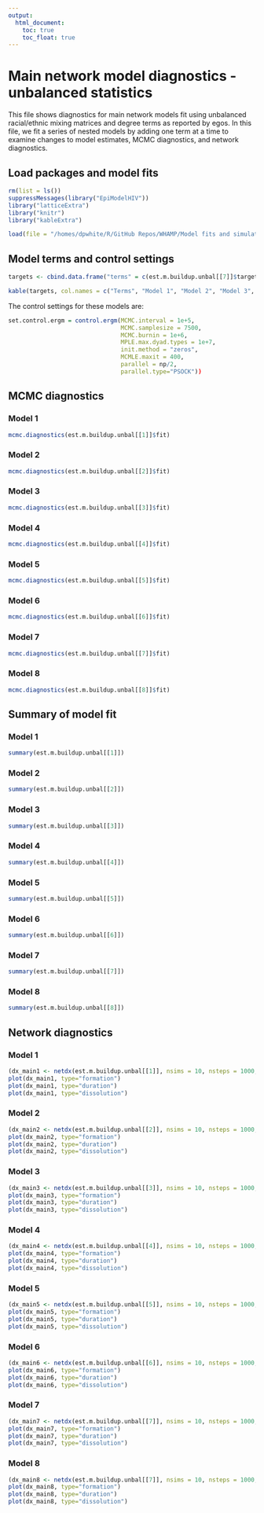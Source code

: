 ```yaml
---
output:
  html_document:
    toc: true
    toc_float: true
---
```

# Main network model diagnostics - unbalanced statistics
This file shows diagnostics for main network models fit using unbalanced racial/ethnic mixing matrices and degree terms as reported by egos. In this file, we fit a series of nested models by adding one term at a time to examine changes to model estimates, MCMC diagnostics, and network diagnostics.

## Load packages and model fits
```r
rm(list = ls())
suppressMessages(library("EpiModelHIV"))
library("latticeExtra")
library("knitr")
library("kableExtra")

load(file = "/homes/dpwhite/R/GitHub Repos/WHAMP/Model fits and simulations/Fit tests and debugging/est/fit.m.buildup.unbal.rda")

```

## Model terms and control settings

```r
targets <- cbind.data.frame("terms" = c(est.m.buildup.unbal[[7]]$target.stats.names, "degrange", "nodematch.role.class.I", "nodematch.role.class.R", "mix.region.EW.KC", "mix.region.EW.OW", "mix.region.KC.OW", "nodematch.region"), "stats.1" = round(c(est.m.buildup.unbal[[1]]$target.stats[1], rep(NA,10), est.m.buildup.unbal[[1]]$target.stats[2], -Inf, -Inf, rep(NA,4)),1), "stats.2" = round(c(est.m.buildup.unbal[[2]]$target.stats[1], rep(NA,2), est.m.buildup.unbal[[2]]$target.stats[2:3], rep(NA,6), est.m.buildup.unbal[[2]]$target.stats[4], -Inf, -Inf, rep(NA,4)),1), "stats.3" = round(c(est.m.buildup.unbal[[3]]$target.stats[1], rep(NA,2), est.m.buildup.unbal[[3]]$target.stats[2:3], rep(NA,2), est.m.buildup.unbal[[3]]$target.stats[4:6], rep(NA,1), est.m.buildup.unbal[[3]]$target.stats[7], -Inf, -Inf, rep(NA,4)),1), "stats.4" = round(c(est.m.buildup.unbal[[4]]$target.stats[1:5], rep(NA,2), est.m.buildup.unbal[[4]]$target.stats[6:8], rep(NA,1), est.m.buildup.unbal[[4]]$target.stats[9], -Inf, -Inf, rep(NA,4)),1), "stats.5" = round(c(est.m.buildup.unbal[[5]]$target.stats[1:10], rep(NA,1), est.m.buildup.unbal[[5]]$target.stats[11], -Inf, -Inf, rep(NA,4)),1), "stats.6" = round(c(est.m.buildup.unbal[[6]]$target.stats, -Inf, -Inf, rep(NA,4)),1), "stats.7" = round(c(est.m.buildup.unbal[[7]]$target.stats, -Inf, -Inf, -Inf, -Inf, -Inf, rep(NA,1)),1), "stats.8" = round(c(est.m.buildup.unbal[[8]]$target.stats[c(1:11,13)], -Inf, -Inf, rep(NA,3), est.m.buildup.unbal[[8]]$target.stats[c(12)]),1))

kable(targets, col.names = c("Terms", "Model 1", "Model 2", "Model 3", "Model 4", "Model 5", "Model 6", "Model 7", "Model 8"), caption="Model terms and target statistics") %>% kable_styling(full_width=F, position="center")
```

The control settings for these models are:
```r
set.control.ergm = control.ergm(MCMC.interval = 1e+5,
                                MCMC.samplesize = 7500,
                                MCMC.burnin = 1e+6,
                                MPLE.max.dyad.types = 1e+7,
                                init.method = "zeros",
                                MCMLE.maxit = 400,
                                parallel = np/2, 
                                parallel.type="PSOCK"))
```

## MCMC diagnostics

### Model 1
```r
mcmc.diagnostics(est.m.buildup.unbal[[1]]$fit)
```

### Model 2
```r
mcmc.diagnostics(est.m.buildup.unbal[[2]]$fit)
```

### Model 3
```r
mcmc.diagnostics(est.m.buildup.unbal[[3]]$fit)
```

### Model 4
```r
mcmc.diagnostics(est.m.buildup.unbal[[4]]$fit)
```

### Model 5
```r
mcmc.diagnostics(est.m.buildup.unbal[[5]]$fit)
```

### Model 6
```r
mcmc.diagnostics(est.m.buildup.unbal[[6]]$fit)
```

### Model 7
```r
mcmc.diagnostics(est.m.buildup.unbal[[7]]$fit)
```

### Model 8
```r
mcmc.diagnostics(est.m.buildup.unbal[[8]]$fit)
```


## Summary of model fit

### Model 1
```r
summary(est.m.buildup.unbal[[1]])
```

### Model 2
```r
summary(est.m.buildup.unbal[[2]])
```

### Model 3
```r
summary(est.m.buildup.unbal[[3]])
```

### Model 4
```r
summary(est.m.buildup.unbal[[4]])
```

### Model 5
```r
summary(est.m.buildup.unbal[[5]])
```

### Model 6
```r
summary(est.m.buildup.unbal[[6]])
```

### Model 7
```r
summary(est.m.buildup.unbal[[7]])
```

### Model 8
```r
summary(est.m.buildup.unbal[[8]])
```


## Network diagnostics

### Model 1
```r
(dx_main1 <- netdx(est.m.buildup.unbal[[1]], nsims = 10, nsteps = 1000, ncores = 4, nwstats.formula = est.m.buildup.unbal[[8]]$formation))
plot(dx_main1, type="formation")
plot(dx_main1, type="duration")
plot(dx_main1, type="dissolution")
```

### Model 2
```r
(dx_main2 <- netdx(est.m.buildup.unbal[[2]], nsims = 10, nsteps = 1000, ncores = 4, nwstats.formula = est.m.buildup.unbal[[8]]$formation))
plot(dx_main2, type="formation")
plot(dx_main2, type="duration")
plot(dx_main2, type="dissolution")
```

### Model 3
```r
(dx_main3 <- netdx(est.m.buildup.unbal[[3]], nsims = 10, nsteps = 1000, ncores = 4, nwstats.formula = est.m.buildup.unbal[[8]]$formation))
plot(dx_main3, type="formation")
plot(dx_main3, type="duration")
plot(dx_main3, type="dissolution")
```

### Model 4
```r
(dx_main4 <- netdx(est.m.buildup.unbal[[4]], nsims = 10, nsteps = 1000, ncores = 4, nwstats.formula = est.m.buildup.unbal[[8]]$formation))
plot(dx_main4, type="formation")
plot(dx_main4, type="duration")
plot(dx_main4, type="dissolution")
```

### Model 5
```r
(dx_main5 <- netdx(est.m.buildup.unbal[[5]], nsims = 10, nsteps = 1000, ncores = 4, nwstats.formula = est.m.buildup.unbal[[8]]$formation))
plot(dx_main5, type="formation")
plot(dx_main5, type="duration")
plot(dx_main5, type="dissolution")
```

### Model 6
```r
(dx_main6 <- netdx(est.m.buildup.unbal[[6]], nsims = 10, nsteps = 1000, ncores = 4, nwstats.formula = est.m.buildup.unbal[[8]]$formation))
plot(dx_main6, type="formation")
plot(dx_main6, type="duration")
plot(dx_main6, type="dissolution")
```

### Model 7
```r
(dx_main7 <- netdx(est.m.buildup.unbal[[7]], nsims = 10, nsteps = 1000, ncores = 4))
plot(dx_main7, type="formation")
plot(dx_main7, type="duration")
plot(dx_main7, type="dissolution")
```

### Model 8
```r
(dx_main8 <- netdx(est.m.buildup.unbal[[7]], nsims = 10, nsteps = 1000, ncores = 4))
plot(dx_main8, type="formation")
plot(dx_main8, type="duration")
plot(dx_main8, type="dissolution")
```
